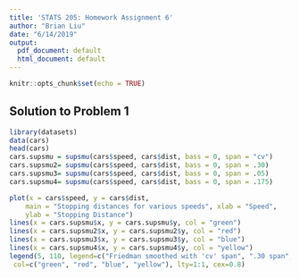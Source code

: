 ```yaml
---
title: 'STATS 205: Homework Assignment 6'
author: "Brian Liu"
date: "6/14/2019"
output:
  pdf_document: default
  html_document: default
---
```


```r
knitr::opts_chunk$set(echo = TRUE)
```

## Solution to Problem 1

```r
library(datasets)
data(cars)
head(cars)
cars.supsmu = supsmu(cars$speed, cars$dist, bass = 0, span = "cv")
cars.supsmu2= supsmu(cars$speed, cars$dist, bass = 0, span = .30)
cars.supsmu3= supsmu(cars$speed, cars$dist, bass = 0, span = .05)
cars.supsmu4= supsmu(cars$speed, cars$dist, bass = 0, span = .175)

plot(x = cars$speed, y = cars$dist,
	main = "Stopping distances for various speeds", xlab = "Speed", 
	ylab = "Stopping Distance")
lines(x = cars.supsmu$x, y = cars.supsmu$y, col = "green")
lines(x = cars.supsmu2$x, y = cars.supsmu2$y, col = "red")
lines(x = cars.supsmu3$x, y = cars.supsmu3$y, col = "blue")
lines(x = cars.supsmu4$x, y = cars.supsmu4$y, col = "yellow")
legend(5, 110, legend=c("Friedman smoothed with 'cv' span", ".30 span", ".05 span", ".175 span"),
 col=c("green", "red", "blue", "yellow"), lty=1:1, cex=0.8)
```